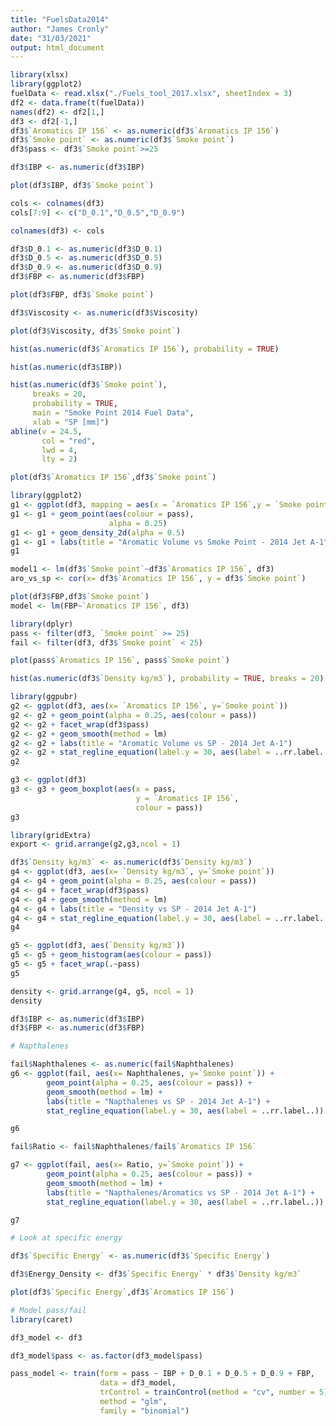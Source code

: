 ```yaml
---
title: "FuelsData2014"
author: "James Cronly"
date: "31/03/2021"
output: html_document
---
```


```r
library(xlsx)
library(ggplot2)
fuelData <- read.xlsx("./Fuels_tool_2017.xlsx", sheetIndex = 3)
df2 <- data.frame(t(fuelData))
names(df2) <- df2[1,]
df3 <- df2[-1,]
df3$`Aromatics IP 156` <- as.numeric(df3$`Aromatics IP 156`)
df3$`Smoke point` <- as.numeric(df3$`Smoke point`)
df3$pass <- df3$`Smoke point`>=25
```

```r


df3$IBP <- as.numeric(df3$IBP)

plot(df3$IBP, df3$`Smoke point`)

cols <- colnames(df3)
cols[7:9] <- c("D_0.1","D_0.5","D_0.9")

colnames(df3) <- cols

df3$D_0.1 <- as.numeric(df3$D_0.1)
df3$D_0.5 <- as.numeric(df3$D_0.5)
df3$D_0.9 <- as.numeric(df3$D_0.9)
df3$FBP <- as.numeric(df3$FBP)

plot(df3$FBP, df3$`Smoke point`)

df3$Viscosity <- as.numeric(df3$Viscosity)

plot(df3$Viscosity, df3$`Smoke point`)
```


```r
hist(as.numeric(df3$`Aromatics IP 156`), probability = TRUE)
```

```r
hist(as.numeric(df3$IBP))
```

```r
hist(as.numeric(df3$`Smoke point`), 
     breaks = 20, 
     probability = TRUE,
     main = "Smoke Point 2014 Fuel Data",
     xlab = "SP [mm]")
abline(v = 24.5,
       col = "red",
       lwd = 4,
       lty = 2)
```
```r
plot(df3$`Aromatics IP 156`,df3$`Smoke point`)
```
```r
library(ggplot2)
g1 <- ggplot(df3, mapping = aes(x = `Aromatics IP 156`,y = `Smoke point`))
g1 <- g1 + geom_point(aes(colour = pass),
                      alpha = 0.25)
g1 <- g1 + geom_density_2d(alpha = 0.5)
g1 <- g1 + labs(title = "Aromatic Volume vs Smoke Point - 2014 Jet A-1")
g1

model1 <- lm(df3$`Smoke point`~df3$`Aromatics IP 156`, df3)
aro_vs_sp <- cor(x= df3$`Aromatics IP 156`, y = df3$`Smoke point`)
```


```r
plot(df3$FBP,df3$`Smoke point`)
model <- lm(FBP~`Aromatics IP 156`, df3)
```

```r
library(dplyr)
pass <- filter(df3, `Smoke point` >= 25)
fail <- filter(df3, df3$`Smoke point` < 25)

plot(pass$`Aromatics IP 156`, pass$`Smoke point`)
```

```r
hist(as.numeric(df3$`Density kg/m3`), probability = TRUE, breaks = 20)

```
```r
library(ggpubr)
g2 <- ggplot(df3, aes(x= `Aromatics IP 156`, y=`Smoke point`))
g2 <- g2 + geom_point(alpha = 0.25, aes(colour = pass))
g2 <- g2 + facet_wrap(df3$pass)
g2 <- g2 + geom_smooth(method = lm)
g2 <- g2 + labs(title = "Aromatic Volume vs SP - 2014 Jet A-1")
g2 <- g2 + stat_regline_equation(label.y = 30, aes(label = ..rr.label..))
g2 
```
```r
g3 <- ggplot(df3)
g3 <- g3 + geom_boxplot(aes(x = pass, 
                            y = `Aromatics IP 156`,
                            colour = pass))
g3
```
```r
library(gridExtra)
export <- grid.arrange(g2,g3,ncol = 1)
```
```r
df3$`Density kg/m3` <- as.numeric(df3$`Density kg/m3`)
g4 <- ggplot(df3, aes(x= `Density kg/m3`, y=`Smoke point`))
g4 <- g4 + geom_point(alpha = 0.25, aes(colour = pass))
g4 <- g4 + facet_wrap(df3$pass)
g4 <- g4 + geom_smooth(method = lm)
g4 <- g4 + labs(title = "Density vs SP - 2014 Jet A-1")
g4 <- g4 + stat_regline_equation(label.y = 30, aes(label = ..rr.label..))
g4 
```
```r
g5 <- ggplot(df3, aes(`Density kg/m3`))
g5 <- g5 + geom_histogram(aes(colour = pass))
g5 <- g5 + facet_wrap(.~pass)
g5
```
```r
density <- grid.arrange(g4, g5, ncol = 1)
density
```
```r
df3$IBP <- as.numeric(df3$IBP)
df3$FBP <- as.numeric(df3$FBP)


```

```r
# Napthalenes

fail$Naphthalenes <- as.numeric(fail$Naphthalenes)
g6 <- ggplot(fail, aes(x= Naphthalenes, y=`Smoke point`)) +
        geom_point(alpha = 0.25, aes(colour = pass)) +
        geom_smooth(method = lm) +
        labs(title = "Napthalenes vs SP - 2014 Jet A-1") +
        stat_regline_equation(label.y = 30, aes(label = ..rr.label..))

g6

fail$Ratio <- fail$Naphthalenes/fail$`Aromatics IP 156`

g7 <- ggplot(fail, aes(x= Ratio, y=`Smoke point`)) +
        geom_point(alpha = 0.25, aes(colour = pass)) +
        geom_smooth(method = lm) +
        labs(title = "Napthalenes/Aromatics vs SP - 2014 Jet A-1") +
        stat_regline_equation(label.y = 30, aes(label = ..rr.label..))

g7
```


```r
# Look at specific energy

df3$`Specific Energy` <- as.numeric(df3$`Specific Energy`)

df3$Energy_Density <- df3$`Specific Energy` * df3$`Density kg/m3`

plot(df3$`Specific Energy`,df3$`Aromatics IP 156`)
```

```r
# Model pass/fail
library(caret)

df3_model <- df3

df3_model$pass <- as.factor(df3_model$pass)

pass_model <- train(form = pass ~ IBP + D_0.1 + D_0.5 + D_0.9 + FBP,
                    data = df3_model,
                    trControl = trainControl(method = "cv", number = 5),
                    method = "glm",
                    family = "binomial")
```


